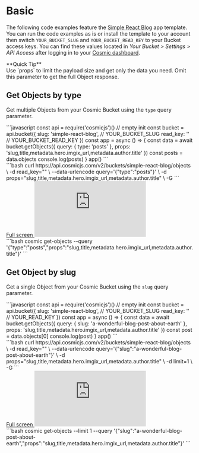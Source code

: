 
# Basic

The following code examples feature the [Simple React Blog](https://www.cosmicjs.com/apps/simple-react-blog) app template. You can run the code examples as is or install the template to your account then switch `YOUR_BUCKET_SLUG` and `YOUR_BUCKET_READ_KEY` to your Bucket access keys. You can find these values located in <i>Your Bucket > Settings > API Access</i> after logging in to your <a href="https://app.cosmicjs.com">Cosmic dashboard</a>.

<Callout emoji="💡">
  **Quick Tip**
  <br />
  Use `props` to limit the payload size and get only the data you need. Omit
  this parameter to get the full Object response.
</Callout>

## Get Objects by type

Get multiple Objects from your Cosmic Bucket using the `type` query parameter.

<Tabs>
<div label="Node.js">
```javascript
const api = require('cosmicjs')() // empty init
const bucket = api.bucket({
  slug: 'simple-react-blog', // YOUR_BUCKET_SLUG
  read_key: '' // YOUR_BUCKET_READ_KEY
})
const app = async () => {
  const data = await bucket.getObjects({
    query: {
      type: 'posts'
    },
    props: 'slug,title,metadata.hero.imgix_url,metadata.author.title'
  })
  const posts = data.objects
  console.log(posts)
}
app()
```

</div>
<div label="cURL">
```bash
curl https://api.cosmicjs.com/v2/buckets/simple-react-blog/objects \
	-d read_key="" \
	--data-urlencode query='{"type":"posts"}' \
	-d props="slug,title,metadata.hero.imgix_url,metadata.author.title" \
	-G
```
</div>

<div label="GraphQL">
  <a href="https://cosmic-graphql-playground.netlify.app/?endpoint=https%3A%2F%2Fgraphql.cosmicjs.com%2Fv3&query=%7B%0A%20%20getObjects%28%0A%20%20%20%20bucket_slug%3A%20%22simple-react-blog%22%0A%20%20%20%20input%3A%20%7B%0A%20%20%20%20%20%20query%3A%20%7B%0A%20%20%20%20%20%20%20%20type%3A%20%22posts%22%0A%20%20%20%20%20%20%7D%0A%20%20%20%20%20%20props%3A%20%22slug%2Ctitle%2Cmetadata.hero.imgix_url%2Cmetadata.author.title%22%0A%20%20%20%20%7D%0A%20%20%29%20%7B%0A%20%20%20%20%20objects%20%7B%0A%20%20%20%20%20%20slug%0A%20%20%20%20%20%20title%0A%20%20%20%20%20%20metadata%0A%20%20%20%20%7D%0A%20%20%20%20total%0A%20%20%7D%0A%7D">
    Full screen
  </a>
  <iframe
    src="https://cosmic-graphql-playground.netlify.app/?endpoint=https%3A%2F%2Fgraphql.cosmicjs.com%2Fv3&query=%7B%0A%20%20getObjects%28%0A%20%20%20%20bucket_slug%3A%20%22simple-react-blog%22%0A%20%20%20%20input%3A%20%7B%0A%20%20%20%20%20%20query%3A%20%7B%0A%20%20%20%20%20%20%20%20type%3A%20%22posts%22%0A%20%20%20%20%20%20%7D%0A%20%20%20%20%20%20props%3A%20%22slug%2Ctitle%2Cmetadata.hero.imgix_url%2Cmetadata.author.title%22%0A%20%20%20%20%7D%0A%20%20%29%20%7B%0A%20%20%20%20%20objects%20%7B%0A%20%20%20%20%20%20slug%0A%20%20%20%20%20%20title%0A%20%20%20%20%20%20metadata%0A%20%20%20%20%7D%0A%20%20%20%20total%0A%20%20%7D%0A%7D"
    frameBorder="0"
    style={{ width: '100%', height: '470px' }}
  ></iframe>
</div>

<div label="CLI">
```bash
cosmic get-objects --query '{"type":"posts","props":"slug,title,metadata.hero.imgix_url,metadata.author.title"}'
```
</div>
</Tabs>

## Get Object by slug

Get a single Object from your Cosmic Bucket using the `slug` query parameter.

<Tabs>
<div label="Node.js">
```javascript
const api = require('cosmicjs')() // empty init
const bucket = api.bucket({
  slug: 'simple-react-blog', // YOUR_BUCKET_SLUG
  read_key: '' // YOUR_READ_KEY
})
const app = async () => {
  const data = await bucket.getObjects({
    query: {
      slug: 'a-wonderful-blog-post-about-earth'
    },
    props: 'slug,title,metadata.hero.imgix_url,metadata.author.title'
  })
  const post = data.objects[0]
  console.log(post)
}
app()
```

</div>
<div label="cURL">
```bash
curl https://api.cosmicjs.com/v2/buckets/simple-react-blog/objects \
	-d read_key="" \
	--data-urlencode query='{"slug":"a-wonderful-blog-post-about-earth"}' \
	-d props="slug,title,metadata.hero.imgix_url,metadata.author.title" \
	-d limit=1 \
	-G
```
</div>

<div label="GraphQL">
  <a href="https://cosmic-graphql-playground.netlify.app/?endpoint=https%3A%2F%2Fgraphql.cosmicjs.com%2Fv3&query=%7B%0A%20%20getObjects%28%0A%20%20%20%20bucket_slug%3A%20%22simple-react-blog%22%0A%20%20%20%20input%3A%20%7B%0A%20%20%20%20%20%20query%3A%20%7B%0A%20%20%20%20%20%20%09slug%3A%20%22a-wonderful-blog-post-about-earth%22%0A%20%20%20%20%20%20%7D%0A%20%20%20%20%20%20props%3A%20%22slug%2Ctitle%2Cmetadata.hero.imgix_url%2Cmetadata.author.title%22%0A%20%20%20%20%09limit%3A%201%0A%20%20%20%20%7D%0A%20%20%29%20%7B%0A%20%20%20%20%20objects%20%7B%0A%20%20%20%20%20%20title%0A%20%20%20%20%20%20slug%0A%20%20%20%20%20%20metadata%0A%20%20%20%20%7D%0A%20%20%20%20total%0A%20%20%7D%0A%7D">
    Full screen
  </a>
  <iframe
    src="https://cosmic-graphql-playground.netlify.app/?endpoint=https%3A%2F%2Fgraphql.cosmicjs.com%2Fv3&query=%7B%0A%20%20getObjects%28%0A%20%20%20%20bucket_slug%3A%20%22simple-react-blog%22%0A%20%20%20%20input%3A%20%7B%0A%20%20%20%20%20%20query%3A%20%7B%0A%20%20%20%20%20%20%09slug%3A%20%22a-wonderful-blog-post-about-earth%22%0A%20%20%20%20%20%20%7D%0A%20%20%20%20%20%20props%3A%20%22slug%2Ctitle%2Cmetadata.hero.imgix_url%2Cmetadata.author.title%22%0A%20%20%20%20%09limit%3A%201%0A%20%20%20%20%7D%0A%20%20%29%20%7B%0A%20%20%20%20%20objects%20%7B%0A%20%20%20%20%20%20title%0A%20%20%20%20%20%20slug%0A%20%20%20%20%20%20metadata%0A%20%20%20%20%7D%0A%20%20%20%20total%0A%20%20%7D%0A%7D"
    frameBorder="0"
    style={{ width: '100%', height: '470px' }}
  ></iframe>
</div>

<div label="CLI">
```bash
cosmic get-objects --limit 1 --query '{"slug":"a-wonderful-blog-post-about-earth","props":"slug,title,metadata.hero.imgix_url,metadata.author.title"}'
```
</div>
</Tabs>
